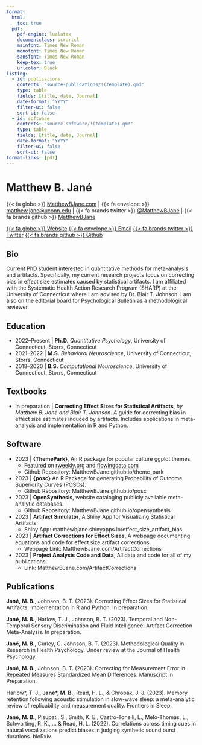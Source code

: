 ```yaml
---
format:
  html:
    toc: true
  pdf:
    pdf-engine: lualatex
    documentclass: scrartcl
    mainfont: Times New Roman
    monofont: Times New Roman
    sansfont: Times New Roman
    keep-tex: true
    urlcolor: Black
listing:
  - id: publications
    contents: "source-publications/!(template).qmd"
    type: table
    fields: [title, date, Journal]
    date-format: "YYYY"
    filter-ui: false
    sort-ui: false
  - id: software
    contents: "source-software/!(template).qmd"
    type: table
    fields: [title, date, Journal]
    date-format: "YYYY"
    filter-ui: false
    sort-ui: false
format-links: [pdf]
---
```

# Matthew B. Jané

::: {.content-visible when-format="pdf"}

{{< fa globe >}} [MatthewBJane.com](https://www.matthewbjane.com) \| {{< fa envelope >}} [matthew.jane@uconn.edu](mailto:matthew.jane@uconn.edu) \| {{< fa brands twitter >}}  [@MatthewBJane](https://www.twitter.com/MatthewBJane) \| {{< fa brands github >}} [MatthewBJane](https://www.github.io/MatthewBJane) 

:::
::: {.content-visible when-format="html"}
[{{< fa globe >}} Website](https://www.matthewbjane.com){.btn .btn-success .btn-sm role="button" data-toggle="data" title="Data File"} 
[{{< fa envelope >}} Email](mailto:matthew.jane@uconn.edu){.btn .btn-success .btn-sm role="button" data-toggle="data" title="Data File"} 
[{{< fa brands twitter >}} Twitter](https://www.twitter.com/MatthewBJane){.btn .btn-success .btn-sm role="button" data-toggle="data" title="Data File"} 
[{{< fa brands github >}} Github](https://www.github.io/MatthewBJane){.btn .btn-success .btn-sm role="button" data-toggle="data" title="Data File"} 
:::

## Bio

Current PhD student interested in quantitative methods for meta-analysis and artifacts. Specifically, my current research projects focus on correcting bias in effect size estimates caused by statistical artifacts. I am affiliated with the Systematic Health Action Research Program (SHARP) at the University of Connecticut where I am advised by Dr. Blair T. Johnson. I am also on the editorial board for Psychological Bulletin as a methodological reviewer.

## Education

-   2022--Present \| **Ph.D.** *Quantitative Psychology*, University of Connecticut, Storrs, Connecticut
-   2021--2022 \| **M.S.** *Behavioral Neuroscience*, University of Connecticut, Storrs, Connecticut
-   2018--2020 \| **B.S.** *Computational Neuroscience*, University of Connecticut, Storrs, Connecticut

## Textbooks

-   In preparation \| **Correcting Effect Sizes for Statistical Artifacts**, *by Matthew B. Jané and Blair T. Johnson*. A guide for correcting bias in effect size estimates induced by artifacts. Includes applications in meta-analysis and implementation in R and Python. 

## Software

-   2023 \| **{ThemePark}**, An R package for popular culture ggplot themes.
    -   Featured on [rweekly.org](https://rweekly.org/2023-W32.html) and [flowingdata.com]()
    -   Github Repository: MatthewBJane.github.io/theme_park
-   2023 \| **{posc}** An R Package for generating Probability of Outcome Superiority Curves (POSCs).
    -   Github Repository: MatthewBJane.github.io/posc
-   2023 \| **OpenSynthesis**, website cataloging publicly available meta-analytic databases.
    -   Github Repository: MatthewBJane.github.io/opensynthesis
-   2023 \| **Artifact Simulator**, A Shiny App for Visualizing Statistical Artifacts.
    -   Shiny App: matthewbjane.shinyapps.io/effect_size_artifact_bias
-   2023 \| **Artifact Corrections for Effect Sizes**, A webpage documenting equations and code for effect size artifact corrections.
    -   Webpage Link: MatthewBJane.com/ArtifactCorrections
-   2023 \| **Project Analysis Code and Data**, All data and code for all of my publications.
    -   Link: MatthewBJane.com/ArtifactCorrections

## Publications

::: {.content-visible when-format="html"}
::: {#publications}
:::
:::

::: {.content-visible when-format="pdf"}

**Jané, M. B.**, Johnson, B. T. (2023). Correcting Effect Sizes for Statistical Artifacts: Implementation in R and Python. In preparation.

**Jané, M. B.**, Harlow, T. J., Johnson, B. T. (2023). Temporal and Non-Temporal Sensory Discrimination and Fluid Intelligence: Artifact Correction Meta-Analysis. In preparation.

**Jané, M. B.**, Curley, C. Johnson, B. T. (2023). Methodological Quality in Research in Health Psychology. Under review at the Journal of Health Psychology.

**Jané, M. B.**, Johnson, B. T. (2023). Correcting for Measurement Error in Repeated Measures Standardized Mean Differences. Manuscript in Preparation.

Harlow\*, T. J., **Jané\*, M. B.**, Read, H. L., & Chrobak, J. J. (2023). Memory retention following acoustic stimulation in slow-wave sleep: a meta-analytic review of replicability and measurement quality. Frontiers in Sleep.

**Jané, M. B.**, Pisupati, S., Smith, K. E., Castro-Tonelli, L., Melo-Thomas, L., Schwarting, R. K., ... & Read, H. L. (2022). Correlations across timing cues in natural vocalizations predict biases in judging synthetic sound burst durations. bioRxiv.
:::

